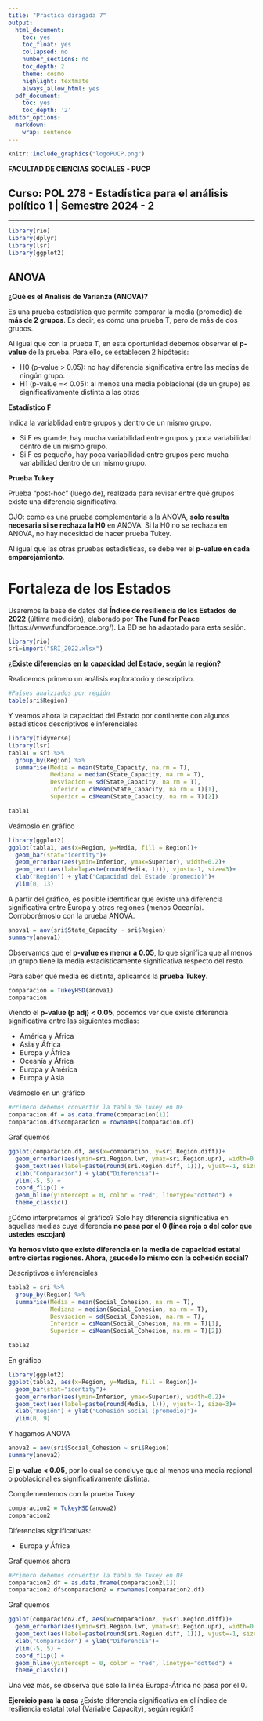 ```yaml
---
title: "Práctica dirigida 7"
output:
  html_document:
    toc: yes
    toc_float: yes
    collapsed: no
    number_sections: no
    toc_depth: 2
    theme: cosmo
    highlight: textmate
    always_allow_html: yes
  pdf_document:
    toc: yes
    toc_depth: '2'
editor_options: 
  markdown: 
    wrap: sentence
---
```


```r
knitr::include_graphics("logoPUCP.png") 
```

**FACULTAD DE CIENCIAS SOCIALES - PUCP**<br>

## Curso: POL 278 - Estadística para el análisis político 1 \| Semestre 2024 - 2 <br>

------------------------------------------------------------------------

```r
library(rio)
library(dplyr)
library(lsr)
library(ggplot2)
```

## ANOVA

**¿Qué es el Análisis de Varianza (ANOVA)?**

Es una prueba estadística que permite comparar la media (promedio) de **más de 2 grupos**. Es decir, es como una prueba T, pero de más de dos grupos.

Al igual que con la prueba T, en esta oportunidad debemos observar el **p-value** de la prueba. Para ello, se establecen 2 hipótesis:

- H0 (p-value > 0.05): no hay diferencia significativa entre las medias de ningún grupo.
- H1 (p-value =< 0.05): al menos una media poblacional (de un grupo) es significativamente distinta a las otras

**Estadístico F**

Indica la variablidad entre grupos y dentro de un mismo grupo.

- Si F es grande, hay mucha variabilidad entre grupos y poca variabilidad dentro de un mismo grupo.
- Si F es pequeño, hay poca variabilidad entre grupos pero mucha variabilidad dentro de un mismo grupo.

**Prueba Tukey**

Prueba "post-hoc" (luego de), realizada para revisar entre qué grupos existe una diferencia significativa.

OJO: como es una prueba complementaria a la ANOVA, **solo resulta necesaria si se rechaza la H0** en ANOVA. Si la H0 no se rechaza en ANOVA, no hay necesidad de hacer prueba Tukey.

Al igual que las otras pruebas estadísticas, se debe ver el **p-value en cada emparejamiento**.

# Fortaleza de los Estados

Usaremos la base de datos del **Índice de resiliencia de los Estados de 2022** (última medición), elaborado por **The Fund for Peace** (https://www.fundforpeace.org/). La BD se ha adaptado para esta sesión.

```r
library(rio)
sri=import("SRI_2022.xlsx")
```


**¿Existe diferencias en la capacidad del Estado, según la región?**

Realicemos primero un análisis exploratorio y descriptivo.
```r
#Países analziados por región
table(sri$Region)
```

Y veamos ahora la capacidad del Estado por continente con algunos estadísticos descriptivos e inferenciales
```r
library(tidyverse)
library(lsr)
tabla1 = sri %>%
  group_by(Region) %>%
  summarise(Media = mean(State_Capacity, na.rm = T),
            Mediana = median(State_Capacity, na.rm = T),
            Desviacion = sd(State_Capacity, na.rm = T),
            Inferior = ciMean(State_Capacity, na.rm = T)[1],
            Superior = ciMean(State_Capacity, na.rm = T)[2])

tabla1
```

Veámoslo en gráfico
```r
library(ggplot2)
ggplot(tabla1, aes(x=Region, y=Media, fill = Region))+
  geom_bar(stat="identity")+
  geom_errorbar(aes(ymin=Inferior, ymax=Superior), width=0.2)+
  geom_text(aes(label=paste(round(Media, 1))), vjust=-1, size=3)+
  xlab("Región") + ylab("Capacidad del Estado (promedio)")+
  ylim(0, 13)
```

A partir del gráfico, es posible identificar que existe una diferencia significativa entre Europa y otras regiones (menos Oceanía). Corroborémoslo con la prueba ANOVA.
```r
anova1 = aov(sri$State_Capacity ~ sri$Region)
summary(anova1)
```

Observamos que el **p-value es menor a 0.05**, lo que significa que al menos un grupo tiene la media estadísticamente significativa respecto del resto.

Para saber qué media es distinta, aplicamos la **prueba Tukey**.
```r
comparacion = TukeyHSD(anova1)
comparacion
```

Viendo el **p-value (p adj) < 0.05**, podemos ver que existe diferencia significativa entre las siguientes medias:

- América y África
- Asia y África
- Europa y África
- Oceanía y África
- Europa y América
- Europa y Asia

Veámoslo en un gráfico
```r
#Primero debemos convertir la tabla de Tukey en DF
comparacion.df = as.data.frame(comparacion[1])
comparacion.df$comparacion = rownames(comparacion.df)
```

Grafiquemos
```r
ggplot(comparacion.df, aes(x=comparacion, y=sri.Region.diff))+
  geom_errorbar(aes(ymin=sri.Region.lwr, ymax=sri.Region.upr), width=0.2)+
  geom_text(aes(label=paste(round(sri.Region.diff, 1))), vjust=-1, size=3)+
  xlab("Comparación") + ylab("Diferencia")+
  ylim(-5, 5) +
  coord_flip() +
  geom_hline(yintercept = 0, color = "red", linetype="dotted") +
  theme_classic()
```

¿Cómo interpretamos el gráfico? Solo hay diferencia significativa en aquellas medias cuya diferencia **no pasa por el 0 (línea roja o del color que ustedes escojan)**

**Ya hemos visto que existe diferencia en la media de capacidad estatal entre ciertas regiones. Ahora, ¿sucede lo mismo con la cohesión social?**

Descriptivos e inferenciales
```r
tabla2 = sri %>%
  group_by(Region) %>%
  summarise(Media = mean(Social_Cohesion, na.rm = T),
            Mediana = median(Social_Cohesion, na.rm = T),
            Desviacion = sd(Social_Cohesion, na.rm = T),
            Inferior = ciMean(Social_Cohesion, na.rm = T)[1],
            Superior = ciMean(Social_Cohesion, na.rm = T)[2])

tabla2
```
En gráfico
```r
library(ggplot2)
ggplot(tabla2, aes(x=Region, y=Media, fill = Region))+
  geom_bar(stat="identity")+
  geom_errorbar(aes(ymin=Inferior, ymax=Superior), width=0.2)+
  geom_text(aes(label=paste(round(Media, 1))), vjust=-1, size=3)+
  xlab("Región") + ylab("Cohesión Social (promedio)")+
  ylim(0, 9)
```

Y hagamos ANOVA
```r
anova2 = aov(sri$Social_Cohesion ~ sri$Region)
summary(anova2)
```

El **p-value < 0.05**, por lo cual se concluye que al menos una media regional o poblacional es significativamente distinta.

Complementemos con la prueba Tukey
```r
comparacion2 = TukeyHSD(anova2)
comparacion2
```
Diferencias significativas:

- Europa y África

Grafiquemos ahora
```r
#Primero debemos convertir la tabla de Tukey en DF
comparacion2.df = as.data.frame(comparacion2[1])
comparacion2.df$comparacion2 = rownames(comparacion2.df)
```

Grafiquemos
```r
ggplot(comparacion2.df, aes(x=comparacion2, y=sri.Region.diff))+
  geom_errorbar(aes(ymin=sri.Region.lwr, ymax=sri.Region.upr), width=0.2)+
  geom_text(aes(label=paste(round(sri.Region.diff, 1))), vjust=-1, size=3)+
  xlab("Comparación") + ylab("Diferencia")+
  ylim(-5, 5) +
  coord_flip() +
  geom_hline(yintercept = 0, color = "red", linetype="dotted") +
  theme_classic()
```

Una vez más, se observa que solo la línea Europa-África no pasa por el 0.

**Ejercicio para la casa**
¿Existe diferencia significativa en el índice de resiliencia estatal total (Variable Capacity), según región?
